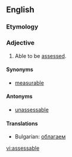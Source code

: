 ==English==

===Etymology===
{{suffix|assess|able}}

===Adjective===
{{en-adj}}

# Able to be [[assess]]ed.

====Synonyms====
* [[measurable]]

====Antonyms====
* [[unassessable]]

====Translations====
* Bulgarian: [[облагаем]]

[[vi:assessable]]